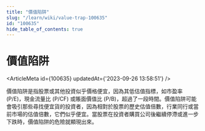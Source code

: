 ```yaml
---
title: "價值陷阱"
slug: "/learn/wiki/value-trap-100635"
id: "100635"
hide_table_of_contents: true
---
```



# 價值陷阱

<ArticleMeta id={100635} updatedAt={'2023-09-26 13:58:51'} />
<div className='border-solid border-b border-t-0 my-4 border-[var(--ifm-color-gray-300)]' />

價值陷阱是指股票或其他投資似乎價格便宜，因為其低估值指標，如市盈率 (P/E)，現金流量比 (P/CF) 或賬面價值比 (P/B)，超過了一段時間。價值陷阱可能會吸引那些尋找便宜貨的投資者，因為相對於股票的歷史估值倍數，行業同行或當前市場的估值倍數，它們似乎便宜。當股票在投資者購買公司後繼續停滯或進一步下跌時，價值陷阱的危險就顯現出來。
